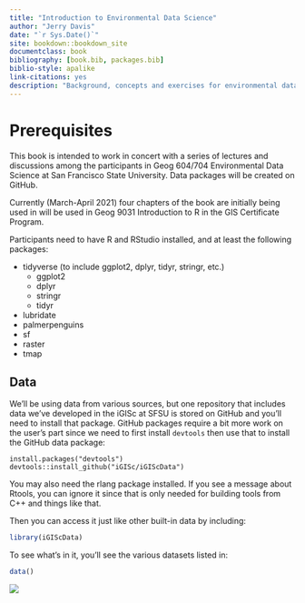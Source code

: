```yaml
--- 
title: "Introduction to Environmental Data Science"
author: "Jerry Davis"
date: "`r Sys.Date()`"
site: bookdown::bookdown_site
documentclass: book
bibliography: [book.bib, packages.bib]
biblio-style: apalike
link-citations: yes
description: "Background, concepts and exercises for environmental data science methods applying the R language and various libraries for data manipulation, data analysis, spatial data/mapping, and time series. The output format for this example is bookdown::gitbook.  Book is under development, and currently just has five chapters, including this prerequisite chapter."
---
```


# Prerequisites

This book is intended to work in concert with a series of lectures and discussions among the participants in Geog 604/704 Environmental Data Science at San Francisco State University.  Data packages will be created on GitHub.

Currently (March-April 2021) four chapters of the book are initially being used in will be used in Geog 9031 Introduction to R in the GIS Certificate Program.

Participants need to have R and RStudio installed, and at least the following packages:

- tidyverse (to include ggplot2, dplyr, tidyr, stringr, etc.)
    - ggplot2
    - dplyr
    - stringr
    - tidyr
- lubridate
- palmerpenguins
- sf
- raster
- tmap

## Data
We'll be using data from various sources, but one repository that includes data we've developed in the iGISc at SFSU is stored on GitHub and you'll need to install that package. GitHub packages require a bit more work on 
the user's part since we need to first install `devtools` then use that to install the GitHub data package:

```
install.packages("devtools")
devtools::install_github("iGISc/iGIScData")
```
You may also need the rlang package installed. If you see a message about Rtools, you can ignore
it since that is only needed for building tools from C++ and things like that.

Then you can access it just like other built-in data by including:

```r
library(iGIScData)

```

To see what's in it, you'll see the various datasets listed in:

```r
data()
```


<img src="logoIGIScSFSU150.png">

